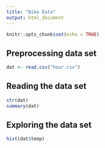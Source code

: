 ```yaml
---
title: "Bike Data"
output: html_document
---
```


```r
knitr::opts_chunk$set(echo = TRUE)
```


## Preprocessing data set
```r
dat <- read.csv("hour.csv")

```

## Reading the data set
```r
str(dat)
summary(dat)
```

## Exploring the data set
```r
hist(dat$temp)
```



